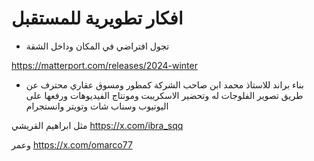 # افكار تطويرية للمستقبل

- تجول افتراضي في المكان وداخل الشقة

https://matterport.com/releases/2024-winter

- بناء براند للاستاذ محمد ابن صاحب الشركة كمطور ومسوق عقاري محترف عن طريق تصوير الفلوجات له وتحضير الاسكريبت ومونتاج الفيديوهات ورفعها على اليوتيوب وسناب شات وتويتر وانستجرام

مثل ابراهيم القريشي https://x.com/ibra_sqq

وعمر
https://x.com/omarco77
